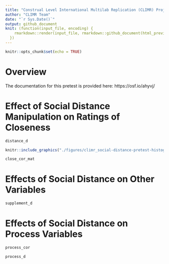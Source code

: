 ```yaml
---
title: "Construal Level International Multilab Replication (CLIMR) Project: Pretest of Social distance Manipulation"
author: "CLIMR Team"
date: "`r Sys.Date()`"
output: github_document
knit: (function(input_file, encoding) {
    rmarkdown::render(input_file, rmarkdown::github_document(html_preview = FALSE), encoding = encoding, output_dir = "./reports/")
  })
---
```


```r
knitr::opts_chunk$set(echo = TRUE)

```

# Overview

The documentation for this pretest is provided here: https://osf.io/ahyvj/

# Effect of Social Distance Manipulation on Ratings of Closeness

```r
distance_d
```

```r
knitr::include_graphics("./figures/climr_social-distance-pretest-histogram.png")
```

```r
close_cor_mat
```

# Effects of Social Distance on Other Variables

```r
supplement_d
```

# Effects of Social Distance on Process Variables

```r
process_cor
```

```r
process_d
```

